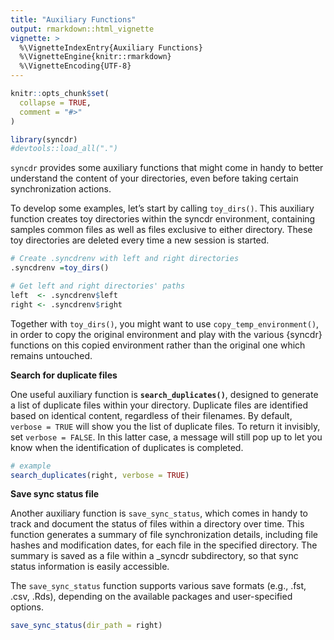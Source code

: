 ```yaml
---
title: "Auxiliary Functions"
output: rmarkdown::html_vignette
vignette: >
  %\VignetteIndexEntry{Auxiliary Functions}
  %\VignetteEngine{knitr::rmarkdown}
  %\VignetteEncoding{UTF-8}
---
```


```r
knitr::opts_chunk$set(
  collapse = TRUE,
  comment = "#>"
)

library(syncdr)
#devtools::load_all(".")
```

`syncdr` provides some auxiliary functions that might come in handy to better understand the content of your directories, even before taking certain synchronization actions.

To develop some examples, let's start by calling `toy_dirs()`. This auxiliary function creates toy directories within the syncdr environment, containing samples common files as well as files exclusive to either directory. These toy directories are deleted every time a new session is started. 
```r

# Create .syncdrenv with left and right directories
.syncdrenv =toy_dirs()

# Get left and right directories' paths 
left  <- .syncdrenv$left
right <- .syncdrenv$right

```

Together with `toy_dirs()`, you might want to use `copy_temp_environment()`, in order to copy the original environment and play with the various {syncdr} functions on this copied environment rather than the original one which remains untouched. 

**Search for duplicate files**

One useful auxiliary function is **`search_duplicates()`**, designed to generate a list of duplicate files within your directory. Duplicate files are identified based on identical content, regardless of their filenames. By default, `verbose = TRUE` will show you the list of duplicate files. To return it invisibly, set `verbose = FALSE`. In this latter case, a message will still pop up to let you know when the identification of duplicates is completed.

```r

# example
search_duplicates(right, verbose = TRUE)
```

**Save sync status file**

Another auxiliary function is `save_sync_status`, which comes in handy to track and document the status of files within a directory over time. This function generates a summary of file synchronization details, including file hashes and modification dates, for each file in the specified directory. The summary is saved as a file within a _syncdr subdirectory, so that sync status information is easily accessible.

The `save_sync_status` function supports various save formats (e.g., .fst, .csv, .Rds), depending on the available packages and user-specified options.

```r
save_sync_status(dir_path = right)
```

